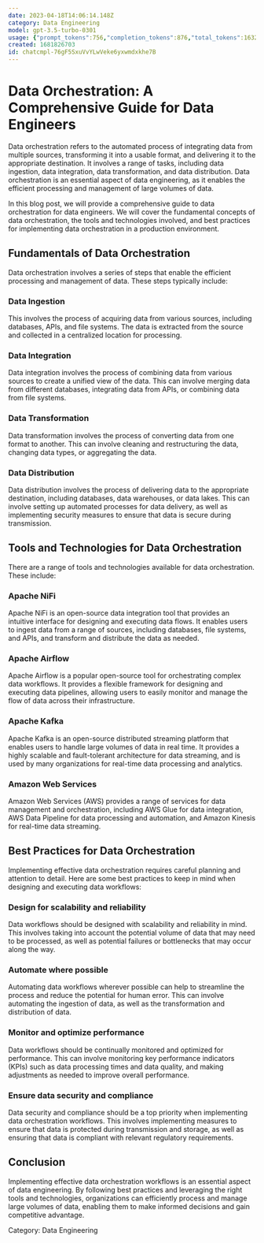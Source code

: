 ```yaml
---
date: 2023-04-18T14:06:14.148Z
category: Data Engineering
model: gpt-3.5-turbo-0301
usage: {"prompt_tokens":756,"completion_tokens":876,"total_tokens":1632}
created: 1681826703
id: chatcmpl-76gF5SxuVvYLwVeke6yxwmdxkhe7B
---
```


# Data Orchestration: A Comprehensive Guide for Data Engineers

Data orchestration refers to the automated process of integrating data from multiple sources, transforming it into a usable format, and delivering it to the appropriate destination. It involves a range of tasks, including data ingestion, data integration, data transformation, and data distribution. Data orchestration is an essential aspect of data engineering, as it enables the efficient processing and management of large volumes of data.

In this blog post, we will provide a comprehensive guide to data orchestration for data engineers. We will cover the fundamental concepts of data orchestration, the tools and technologies involved, and best practices for implementing data orchestration in a production environment.

## Fundamentals of Data Orchestration

Data orchestration involves a series of steps that enable the efficient processing and management of data. These steps typically include:

### Data Ingestion

This involves the process of acquiring data from various sources, including databases, APIs, and file systems. The data is extracted from the source and collected in a centralized location for processing.

### Data Integration

Data integration involves the process of combining data from various sources to create a unified view of the data. This can involve merging data from different databases, integrating data from APIs, or combining data from file systems.

### Data Transformation

Data transformation involves the process of converting data from one format to another. This can involve cleaning and restructuring the data, changing data types, or aggregating the data.

### Data Distribution

Data distribution involves the process of delivering data to the appropriate destination, including databases, data warehouses, or data lakes. This can involve setting up automated processes for data delivery, as well as implementing security measures to ensure that data is secure during transmission.

## Tools and Technologies for Data Orchestration

There are a range of tools and technologies available for data orchestration. These include:

### Apache NiFi

Apache NiFi is an open-source data integration tool that provides an intuitive interface for designing and executing data flows. It enables users to ingest data from a range of sources, including databases, file systems, and APIs, and transform and distribute the data as needed.

### Apache Airflow

Apache Airflow is a popular open-source tool for orchestrating complex data workflows. It provides a flexible framework for designing and executing data pipelines, allowing users to easily monitor and manage the flow of data across their infrastructure.

### Apache Kafka

Apache Kafka is an open-source distributed streaming platform that enables users to handle large volumes of data in real time. It provides a highly scalable and fault-tolerant architecture for data streaming, and is used by many organizations for real-time data processing and analytics.

### Amazon Web Services

Amazon Web Services (AWS) provides a range of services for data management and orchestration, including AWS Glue for data integration, AWS Data Pipeline for data processing and automation, and Amazon Kinesis for real-time data streaming.

## Best Practices for Data Orchestration

Implementing effective data orchestration requires careful planning and attention to detail. Here are some best practices to keep in mind when designing and executing data workflows:

### Design for scalability and reliability

Data workflows should be designed with scalability and reliability in mind. This involves taking into account the potential volume of data that may need to be processed, as well as potential failures or bottlenecks that may occur along the way.

### Automate where possible

Automating data workflows wherever possible can help to streamline the process and reduce the potential for human error. This can involve automating the ingestion of data, as well as the transformation and distribution of data.

### Monitor and optimize performance

Data workflows should be continually monitored and optimized for performance. This can involve monitoring key performance indicators (KPIs) such as data processing times and data quality, and making adjustments as needed to improve overall performance.

### Ensure data security and compliance

Data security and compliance should be a top priority when implementing data orchestration workflows. This involves implementing measures to ensure that data is protected during transmission and storage, as well as ensuring that data is compliant with relevant regulatory requirements.

## Conclusion

Implementing effective data orchestration workflows is an essential aspect of data engineering. By following best practices and leveraging the right tools and technologies, organizations can efficiently process and manage large volumes of data, enabling them to make informed decisions and gain competitive advantage.

Category: Data Engineering
